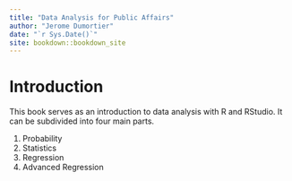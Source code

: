 ```yaml
--- 
title: "Data Analysis for Public Affairs"
author: "Jerome Dumortier"
date: "`r Sys.Date()`"
site: bookdown::bookdown_site
---
```


# Introduction

This book serves as an introduction to data analysis with R and RStudio. It can be subdivided into four main parts.

1. Probability
2. Statistics
3. Regression
4. Advanced Regression